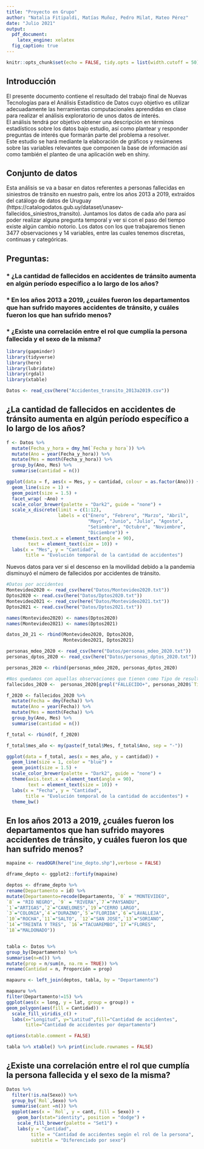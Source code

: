 ```yaml
---
title: "Proyecto en Grupo"
author: "Natalia Fitipaldi, Matías Muñoz, Pedro Milat, Mateo Pérez"
date: "Julio 2021"
output:
  pdf_document:
    latex_engine: xelatex
  fig_caption: true
---
```



```r
knitr::opts_chunk$set(echo = FALSE, tidy.opts = list(width.cutoff = 50), tidy = TRUE, fig.pos = 'h', out.extra = '', message = FALSE, warning = FALSE)
```


## Introducción

El presente documento contiene el resultado del trabajo final de Nuevas Tecnologías para el Análisis Estadístico de Datos cuyo objetivo es utilizar adecuadamente las herramientas computacionales aprendidas en clase para realizar el análisis exploratorio de unos datos de interés.  
El análisis tendrá por objetivo obtener una descripción en términos estadísticos sobre los datos bajo estudio, así como plantear y responder preguntas de interés que formarán parte del problema a resolver.  
Este estudio se hará mediante la elaboración de gráficos y resúmenes sobre las variables relevantes que componen la base de información así como también el planteo de una aplicación web en shiny.

## Conjunto de datos

Esta análisis se va a basar en datos referentes a personas fallecidas en siniestros de tránsito en nuestro país, entre los años 2013 a 2019, extraídos del catálogo de datos de Uruguay (https://catalogodatos.gub.uy/dataset/unasev-fallecidos_siniestros_transito).
Juntamos los datos de cada año para así poder realizar alguna pregunta temporal y ver si con el paso del tiempo existe algún cambio notorio.
Los datos con los que trabajaremos tienen 3477 observaciones y 14 variables, entre las cuales tenemos discretas, continuas y categóricas.

## Preguntas:

###   * ¿La cantidad de fallecidos en accidentes de tránsito aumenta en algún período específico a lo largo de los años?
###   * En los años 2013 a 2019, ¿cuáles fueron los departamentos que han sufrido mayores accidentes de tránsito, y cuáles fueron los que han sufrido menos?
###   * ¿Existe una correlación entre el rol que cumplía la persona fallecida y el sexo de la misma? 

```r
library(gapminder)
library(tidyverse)
library(here)
library(lubridate)
library(rgdal)
library(xtable)

Datos <- read_csv(here("Accidentes_transito_2013a2019.csv"))
```

\newpage

## ¿La cantidad de fallecidos en accidentes de tránsito aumenta en algún período específico a lo largo de los años?
 
```r

f <- Datos %>% 
  mutate(Fecha_y_hora = dmy_hm(`Fecha y hora`)) %>% 
  mutate(Ano = year(Fecha_y_hora)) %>% 
  mutate(Mes = month(Fecha_y_hora)) %>% 
  group_by(Ano, Mes) %>% 
  summarise(cantidad = n())

ggplot(data = f, aes(x = Mes, y = cantidad, colour = as.factor(Ano))) +
  geom_line(size = 1) +
  geom_point(size = 1.5) +
  facet_wrap( ~Ano) +
  scale_color_brewer(palette = "Dark2", guide = "none") +
  scale_x_discrete(limit = c(1:12),
                   labels = c("Enero", "Febrero", "Marzo", "Abril",
                              "Mayo", "Junio", "Julio", "Agosto",
                              "Setiembre", "Octubre", "Noviembre",
                              "Diciembre")) +
  theme(axis.text.x = element_text(angle = 90),
        text = element_text(size = 10)) +
  labs(x = "Mes", y = "Cantidad", 
       title = "Evolución temporal de la cantidad de accidentes")

```

\newpage

Nuevos datos para ver si el descenso en la movilidad debido a la pandemia disminuyó el número de fallecidos por accidentes de tránsito.

```r
#Datos por accidentes
Montevideo2020 <- read_csv(here("Datos/Montevideo2020.txt"))
Dptos2020 <- read.csv(here("Datos/Dptos2020.txt"))
Montevideo2021 <- read_csv(here("Datos/Montevideo2021.txt"))
Dptos2021 <- read.csv(here("Datos/Dptos2021.txt"))
```

```r
names(Montevideo2020) <- names(Dptos2020)
names(Montevideo2021) <- names(Dptos2021)

datos_20_21 <- rbind(Montevideo2020, Dptos2020,
                     Montevideo2021, Dptos2021)
```

```r
personas_mdeo_2020 <- read_csv(here("Datos/personas_mdeo_2020.txt"))
personas_dptos_2020 <- read_csv(here("Datos/personas_dptos_2020.txt"))

personas_2020 <- rbind(personas_mdeo_2020, personas_dptos_2020)
```

```r
#Nos quedamos con aquellas observaciones que tienen como Tipo de resultado a FALLECIDO EN CENTRO DE ASISTENCIA o FALLECIDO EN EL LUGAR
fallecidos_2020 <-  personas_2020[grepl("FALLECIDO+", personas_2020$`Tipo de resultado`), ]
```

```r
f_2020 <- fallecidos_2020 %>% 
  mutate(Fecha = dmy(Fecha)) %>% 
  mutate(Ano = year(Fecha)) %>% 
  mutate(Mes = month(Fecha)) %>% 
  group_by(Ano, Mes) %>% 
  summarise(cantidad = n())

f_total <- rbind(f, f_2020) 

f_total$mes_año <- my(paste(f_total$Mes, f_total$Ano, sep = "-"))
```


```r
ggplot(data = f_total, aes(x = mes_año, y = cantidad)) +
  geom_line(size = 1, color = "blue") +
  geom_point(size = 1.5) +
  scale_color_brewer(palette = "Dark2", guide = "none") +
  theme(axis.text.x = element_text(angle = 90),
        text = element_text(size = 10)) +
  labs(x = "Fecha", y = "Cantidad", 
       title = "Evolución temporal de la cantidad de accidentes") +
  theme_bw()
```





\newpage

## En los años 2013 a 2019, ¿cuáles fueron los departamentos que han sufrido mayores accidentes de tránsito, y cuáles fueron los que han sufrido menos?

```r

mapaine <- readOGR(here("ine_depto.shp"),verbose = FALSE)

dframe_depto <- ggplot2::fortify(mapaine)

deptos <- dframe_depto %>%
rename(Departamento = id) %>%
mutate(Departamento=recode(Departamento, `0` = "MONTEVIDEO",
`8` = "RIO NEGRO", `9` = "RIVERA",`7`="PAYSANDU",
`1`="ARTIGAS",`2`="CANELONES",`19`="CERRO LARGO",
`3`="COLONIA",`4`="DURAZNO",`5`="FLORIDA",`6`="LAVALLEJA",
`10`="ROCHA",`11`="SALTO", `12`="SAN JOSE",`13`="SORIANO",
`14`="TREINTA Y TRES", `16`="TACUAREMBO",`17`="FLORES",
`18`="MALDONADO"))


tabla <- Datos %>%
group_by(Departamento) %>%
summarise(n=n()) %>%
mutate(prop = n/sum(n, na.rm = TRUE)) %>%
rename(Cantidad = n, Proporción = prop)

mapauru <- left_join(deptos, tabla, by = "Departamento")

mapauru %>%
filter(Departamento!=15) %>%
ggplot(aes(x = long, y = lat, group = group)) +
geom_polygon(aes(fill = Cantidad)) +
  scale_fill_viridis_c() +
  labs(x="Longitud", y="Latitud",fill="Cantidad de accidentes",
       title="Cantidad de accidentes por departamento")

options(xtable.comment = FALSE)

tabla %>% xtable() %>% print(include.rownames = FALSE)
```

\newpage

## ¿Existe una correlación entre el rol que cumplía la persona fallecida y el sexo de la misma? 

```r

Datos %>%
  filter(!is.na(Sexo)) %>%
  group_by(`Rol`,Sexo) %>%
  summarise(cant =n()) %>%
  ggplot(aes(x = `Rol`, y = cant, fill = Sexo)) +
    geom_bar(stat="identity", position = "dodge") +
    scale_fill_brewer(palette = "Set1") +
    labs(y = "Cantidad", 
         title = "Cantidad de accidentes según el rol de la persona",
         subtitle = "Diferenciado por sexo")

```


